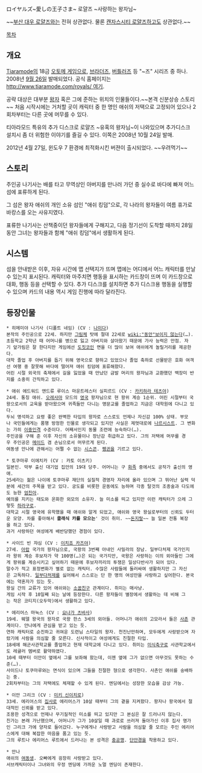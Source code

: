 ロイヤルズ~愛しの王子さま~
로얄즈 ~사랑하는 왕자님~

~~[[부산 대우 로얄즈]]와는 전혀 상관없다. 물론 [[캔자스시티 로얄즈]]하고도 상관없다.~~

[[목차]]
== 개요 ==
[[Tiaramode]]의 18금 [[오토메 게임]]으로, [[브라더즈]], [[버틀러즈]] 등 "~즈" 시리즈 중 하나.
2008년 [[9월 26일]] 발매되었다. 공식 홈페이지는 [[http://www.tiaramode.com/royals/ 여기]].

공략 대상은 대부분 [[왕자]] 혹은 그에 준하는 위치의 인물들이다.~~본격 신분상승 스토리~~
처음 시작시에는 거처할 곳이 캐릭터 중 한 명인 애쉬의 저택으로 고정되어 있으나 2회차부터는 다른 곳에 머무를 수 있다.

티아라모드 특유의 추가 디스크로 로얄즈 ~유혹의 왕자님~이 나와있으며 추가디스크 설치시 좀 더 위험한 이야기를 즐길 수 있다. 이쪽은 2008년 10월 24일 발매.

2012년 4월 27일, 윈도우 7 환경에 최적화시킨 버젼이 출시되었다. ~~우려먹기~~

== 스토리 ==
주인공 나기사는 배를 타고 무역상인 아버지를 만나러 가던 중 실수로 바다에 빠져 어느 섬에 표류하게 된다.

그 섬은 왕자 애쉬의 개인 소유 섬인 "애쉬 킹덤"으로, 각 나라의 왕자들이 여름 휴가로 바캉스를 오는 사유지였다.

표류한 나기사는 산책중이던 왕자들에게 구해지고, 다음 정기선이 도착할 때까지 28일 동안 그녀는 왕자들과 함께 "애쉬 킹덤"에서 생활하게 된다.

== 시스템 ==
섬을 안내받은 이후, 자유 시간에 맵 선택지가 뜨며 맵에는 어디에서 어느 캐릭터를 만날 수 있는지 표시된다.
캐릭터와 마주치면 행동을 표시하는 카드창이 뜨며 이 카드창으로 대화, 행동 등을 선택할 수 있다. 추가 디스크를 설치하면 추가 디스크용 행동을 실행할 수 있으며 카드의 내용 역시 게임 진행에 따라 달라진다.

== 등장인물 ==
 * 히메미야 나기사 (디폴트 네임) (CV : [[나미다]])
 본작의 주인공으로 22세. 하지만 [[그림체]] 탓에 절대 22세로 [[wiki:"동안"보이지 않는다]](…).
 초등학교 2학년 때 어머니를 병으로 잃고 아버지와 살아왔기 때문에 가사 능력은 만점. 자기 앞가림은 잘 한다지만 게임에선 [[도짓코]]인 면을 더 많이 보여 애쉬에게 놀릴거리를 제공한다.
 대학 졸업 후 아버지를 돕기 위해 영국으로 향하고 있었으나 졸업 축하로 선물받은 호화 여객선 여행 중 잘못해 바다에 떨어져 애쉬 킹덤에 표류해왔다.
 어린 시절 외국의 축제에서 길을 잃었을 때 만났던 금발 머리의 왕자님과 교환했던 백장미 반지를 소중히 간직하고 있다.

 * 애쉬 에드워드 앤드류 루이스 마운트레스터 실피르드 (CV : [[카키하라 테츠야]])
 24세. 통칭 애쉬. [[오레사마]] 모드의 [[영국]] 왕자님으로 현 왕위 계승 1순위. 어린 시절부터 국왕으로서의 교육을 받아왔으며 귀족들만 다니는 명문교를 졸업하고 지금은 대학원에 다니고 있다.
 두뇌 명석하고 요령 좋은 완벽한 타입의 왕자로 스스로도 언제나 자신감 100% 상태. 부모나 국민들에게는 품행 방정한 인물로 생각되고 있지만 사실은 제멋대로에 [[나르시스트]]. 그 변화는 가히 [[이중인격]] 수준이다. 어째서인지 동물 조련에 능숙하다(…).
 주인공을 구해 준 이후 자신의 소유물이나 장난감 취급하고 있다. 그의 저택에 머무를 경우 주인공은 [[메이드]] 겸 손님으로서 머무르게 된다.
 여동생 안나에 관해서는 어쩔 수 없는 [[시스콘]]. [[펭귄]]을 기르고 있다.

 * 토쿠마루 이에치카 (CV : 카토 이츠키)
 일본인. 막부 출신 대기업 집안의 19대 당주. 어머니는 구 [[화족]] 중에서도 공작가 출신의 영애.
 25세라는 젊은 나이에 토쿠마루 재단의 실질적 경영자 자리에 올라 있으며 그 뛰어난 실력 덕분에 세간의 주목을 받고 있다. 궁도를 비롯한 운동에도 능하며 각종 탈것의 조종술과 다도에도 능한 [[엄친아]].
 예의를 지키는 태도와 온화한 외모의 소유자. 늘 미소를 띄고 있지만 이런 캐릭터가 으레 그렇듯 [[하라구로]].
 대학교 시절 영국에 유학했을 때 애쉬와 알게 되었고, 애쉬와 영국 왕실로부터의 신뢰도 두터운 모양. 차를 좋아해서 '''클래식 카를 모으는'''' 것이 취미. ~~[[돈지랄]]~~ 늘 일본 전통 복장을 하고 있다.
 과거 사랑하던 여성에게 배반당했던 경험이 있다.

 * 사이드 빈 쟈심 (CV : [[이치죠 카즈야]])
 27세. [[아랍]] 국가의 왕자님으로, 국왕의 3번째 아내인 사밀라의 장남. 일부다처제 국가인지라 왕위 계승 후보자가 약 100명(…)은 되는 국가지만, 국왕은 사랑하는 이의 외아들인 그에게 왕위를 계승시키고 싶어하기 때문에 후보자끼리의 투쟁은 일상다반사가 되어 있다.
 말수가 적고 표정변화가 별로 없는 캐릭터. 수많은 사람들에 둘러싸여 생활하지만 그 자신은 고독하다. [[일부다처제]]를 싫어해서 스스로는 단 한 명의 여성만을 사랑하고 싶어한다. 본국에는 약혼자가 있는 듯.
 왕실 간의 교류가 있어 애쉬와는 [[소꿉친구]] 관계이다. 취미는 매사냥.
 게임 시작 후 10일째 되는 날에 등장한다. 다른 왕자들이 별장에서 생활하는 데 비해 그는 작은 코티지(오두막)에서 생활하고 있다.

 * 에리어스 마눅스 (CV : [[요나가 츠바사]])
 19세. 웨델 왕국의 왕자로 국왕 한스 3세의 외아들. 어머니가 애쉬의 고모라서 둘은 [[사촌]] 관계이다. 안나에게 관심을 받고 있는 듯.
 연하 캐릭터로 순진하고 귀여운 도련님 스타일의 왕자. 천진난만하며, 모두에게 사랑받으며 자랐기에 사람을 의심할 줄 모른다. 신사적이고 여성에게도 친절한 타입.
 18세에 해군사관학교를 졸업하고 현재 대학교에 다니고 있다. 취미는 [[미식축구]]로 사관학교에서도 레귤러 멤버로 활약하였다.
 10세 때부터 이안이 옆에서 그를 보좌해 왔는데, 이젠 옆에 그가 없으면 아무것도 못하는 수준(…).
 사이드나 토쿠마루와는 면식이 있으며 그들을 친절한 형으로 생각한다. 사촌인 애쉬를 숭배하는 중.
 2회차부터는 그의 저택에도 체재할 수 있게 된다. 엔딩에서는 성장한 모습을 감상 가능.

 * 이안 그리크 (CV : [[미키 신이치로]])
 33세. 에리어스의 [[집사]]로 에리어스가 10살 때부터 그의 곁을 지켜왔다. 왕자나 왕국에서 절대적인 신뢰를 받고 있다. 
 조용한 성격으로 언제나 무기질적인 미소를 띄고 있지만 그 본심은 잘 드러나지 않는다.
 친가는 본래 가난했으며, 어머니가 그가 10살일 때 과로로 쓰러져 돌아가신 이후 집사 명가인 그리크 가에 양자로 들어갔다. 누구에게나 사랑받고 사람을 의심할 줄 모르는 주인 에리어스에게 대해 복잡한 마음을 품고 있는 듯.
 그의 루트나 에리어스 루트에서 드러나는 본 성격은 [[충공깽]]. [[단안경]]을 착용하고 있다.

 * 안나
 애쉬의 [[여동생]]. 오빠에게 굉장히 사랑받고 있다.
 서브캐릭터이나 그녀와의 우정 엔딩에 가까운 노멀 엔딩이 존재한다.
